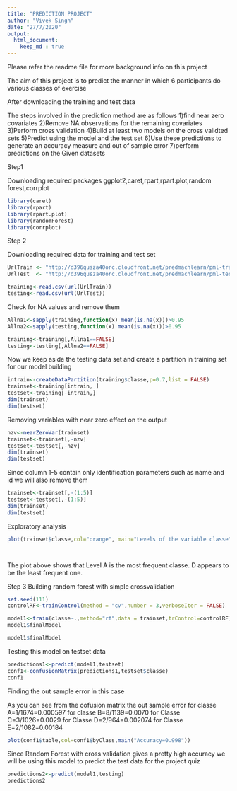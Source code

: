 ```yaml
---
title: "PREDICTION PROJECT"
author: "Vivek Singh"
date: "27/7/2020"
output: 
  html_document:
    keep_md : true
---
```

Please refer the readme file for more background info on this project

The aim of this project is to predict the manner in which 6 participants do 
various classes of exercise 

After downloading the training and test data 

The steps involved in the prediction method are as follows
1)find near zero covariates 
2)Remove NA observations for the remaining covariates
3)Perform cross validation
4)Build at least two models on the cross validted sets
5)Predict using the model and the test set
6)Use these predictions to generate an accuracy measure and out of sample error
7)perform predictions on the Given datasets


Step1

Downloading required packages 
ggplot2,caret,rpart,rpart.plot,random forest,corrplot

```r

library(caret)
library(rpart)
library(rpart.plot)
library(randomForest)
library(corrplot)

```


Step 2

Downloading required data for training and test set

```r
UrlTrain <- "http://d396qusza40orc.cloudfront.net/predmachlearn/pml-training.csv"
UrlTest  <- "http://d396qusza40orc.cloudfront.net/predmachlearn/pml-testing.csv"

training<-read.csv(url(UrlTrain))
testing<-read.csv(url(UrlTest))

```


Check for NA values and remove them

```r
Allna1<-sapply(training,function(x) mean(is.na(x)))>0.95
Allna2<-sapply(testing,function(x) mean(is.na(x)))>0.95

training<-training[,Allna1==FALSE]
testing<-testing[,Allna2==FALSE]
```

Now we keep aside the testing data set and create a partition in training set for our model 
building

```r
intrain<-createDataPartition(training$classe,p=0.7,list = FALSE)
trainset<-training[intrain, ]
testset<-training[-intrain,]
dim(trainset)
dim(testset)

```

Removing variables with near zero effect on the output

```r
nzv<-nearZeroVar(trainset)
trainset<-trainset[,-nzv]
testset<-testset[,-nzv]
dim(trainset)
dim(testset)

```

Since column 1-5 contain only identification parameters such as name and id we will also remove them

```r
trainset<-trainset[,-(1:5)]
testset<-testset[,-(1:5)]
dim(trainset)
dim(testset)

```

Exploratory analysis

```r
plot(trainset$classe,col="orange", main="Levels of the variable classe", xlab="classe levels", ylab="Frequency")




```

The plot above shows that Level A is the most frequent classe. D appears to be the least frequent one.




Step 3
Building random forest with simple crossvalidation

```r
set.seed(111)
controlRF<-trainControl(method = "cv",number = 3,verboseIter = FALSE)

model1<-train(classe~.,method="rf",data = trainset,trControl=controlRF)
model1$finalModel

```

```r
model1$finalModel

```

Testing this model on testset data

```r
predictions1<-predict(model1,testset)
conf1<-confusionMatrix(predictions1,testset$classe)
conf1
```

Finding the out sample error in this case

As you can see from the cofusion matrix the out sample error
for classe A=1/1674=0.000597
for classe B=8/1139=0.0070
for Classe C=3/1026=0.0029
for Classe D=2/964=0.002074
for Classe E=2/1082=0.00184

```r
plot(conf1$table,col=conf1$byClass,main("Accuracy=0.998"))

```

Since Random Forest with cross validation gives a pretty high accuracy we will be using
this model to predict the test data for the project quiz

```r
predictions2<-predict(model1,testing)
predictions2
```




